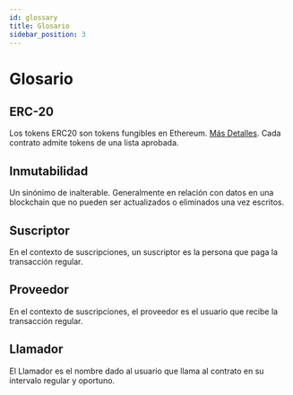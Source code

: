 ```yaml
---
id: glossary
title: Glosario
sidebar_position: 3
--- 
```


# Glosario

## ERC-20

Los tokens ERC20 son tokens fungibles en Ethereum. [Más Detalles](https://ethereum.org/en/developers/docs/standards/tokens/erc-20/). Cada contrato admite tokens de una lista aprobada.

## Inmutabilidad

Un sinónimo de inalterable. Generalmente en relación con datos en una blockchain que no pueden ser actualizados o eliminados una vez escritos.

## Suscriptor

En el contexto de suscripciones, un suscriptor es la persona que paga la transacción regular.

## Proveedor

En el contexto de suscripciones, el proveedor es el usuario que recibe la transacción regular.

## Llamador

El Llamador es el nombre dado al usuario que llama al contrato en su intervalo regular y oportuno. 
